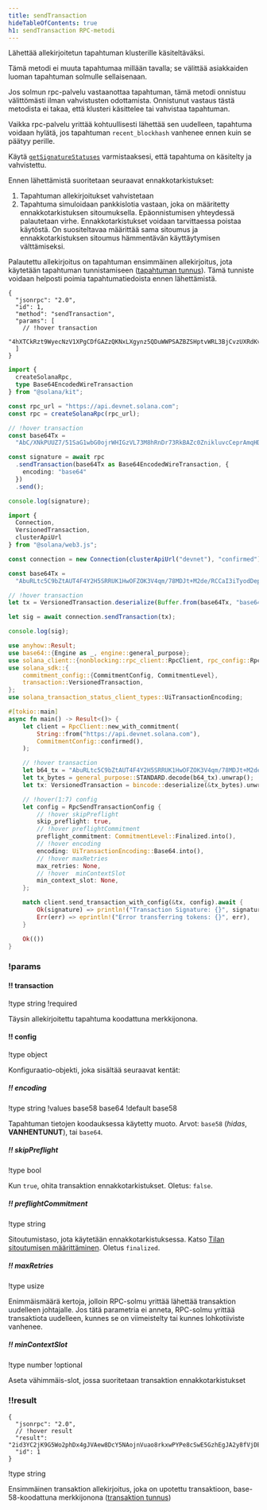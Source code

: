 ```yaml
---
title: sendTransaction
hideTableOfContents: true
h1: sendTransaction RPC-metodi
---
```


Lähettää allekirjoitetun tapahtuman klusterille käsiteltäväksi.

Tämä metodi ei muuta tapahtumaa millään tavalla; se välittää asiakkaiden luoman
tapahtuman solmulle sellaisenaan.

Jos solmun rpc-palvelu vastaanottaa tapahtuman, tämä metodi onnistuu
välittömästi ilman vahvistusten odottamista. Onnistunut vastaus tästä metodista
ei takaa, että klusteri käsittelee tai vahvistaa tapahtuman.

Vaikka rpc-palvelu yrittää kohtuullisesti lähettää sen uudelleen, tapahtuma
voidaan hylätä, jos tapahtuman `recent_blockhash` vanhenee ennen kuin se päätyy
perille.

Käytä [`getSignatureStatuses`](/docs/rpc/http/getsignaturestatuses)
varmistaaksesi, että tapahtuma on käsitelty ja vahvistettu.

Ennen lähettämistä suoritetaan seuraavat ennakkotarkistukset:

1. Tapahtuman allekirjoitukset vahvistetaan
2. Tapahtuma simuloidaan pankkislotia vastaan, joka on määritetty
   ennakkotarkistuksen sitoumuksella. Epäonnistumisen yhteydessä palautetaan
   virhe. Ennakkotarkistukset voidaan tarvittaessa poistaa käytöstä. On
   suositeltavaa määrittää sama sitoumus ja ennakkotarkistuksen sitoumus
   hämmentävän käyttäytymisen välttämiseksi.

Palautettu allekirjoitus on tapahtuman ensimmäinen allekirjoitus, jota käytetään
tapahtuman tunnistamiseen
([tapahtuman tunnus](/docs/references/terminology#transaction-id)). Tämä
tunniste voidaan helposti poimia tapahtumatiedoista ennen lähettämistä.

<APIMethod>

```jsonc !!request curl
{
  "jsonrpc": "2.0",
  "id": 1,
  "method": "sendTransaction",
  "params": [
    // !hover transaction
    "4hXTCkRzt9WyecNzV1XPgCDfGAZzQKNxLXgynz5QDuWWPSAZBZSHptvWRL3BjCvzUXRdKvHL2b7yGrRQcWyaqsaBCncVG7BFggS8w9snUts67BSh3EqKpXLUm5UMHfD7ZBe9GhARjbNQMLJ1QD3Spr6oMTBU6EhdB4RD8CP2xUxr2u3d6fos36PD98XS6oX8TQjLpsMwncs5DAMiD4nNnR8NBfyghGCWvCVifVwvA8B8TJxE1aiyiv2L429BCWfyzAme5sZW8rDb14NeCQHhZbtNqfXhcp2tAnaAT"
  ]
}
```

```ts !!request title="Kit"
import {
  createSolanaRpc,
  type Base64EncodedWireTransaction
} from "@solana/kit";

const rpc_url = "https://api.devnet.solana.com";
const rpc = createSolanaRpc(rpc_url);

// !hover transaction
const base64Tx =
  "AbC/XNkPUUZ7/51SaG1wbG0ojrWHIGzVL73M8hRnDr73RkBAZc0ZnikluvcCeprAmqHDJrcPxPUbvEJMVBIiVQeAAQABAzfDSQC/GjcggrLsDpYz7jAlT+Gca846HqtFb8UQMM9cCWPIi4AX32PV8HrY7/1WgoRc3IATttceZsUMeQ1qx7UAAAAAAAAAAAAAAAAAAAAAAAAAAAAAAAAAAAAAAAAAAIgsVWEgMTiOYp63gTtuYGw+izfm6wKQdivpiXQBpNnYAQICAAEMAgAAAEBCDwAAAAAAAA==";

const signature = await rpc
  .sendTransaction(base64Tx as Base64EncodedWireTransaction, {
    encoding: "base64"
  })
  .send();

console.log(signature);
```

```ts !!request title="web3.js"
import {
  Connection,
  VersionedTransaction,
  clusterApiUrl
} from "@solana/web3.js";

const connection = new Connection(clusterApiUrl("devnet"), "confirmed");

const base64Tx =
  "AbuRLtc5C9bZtAUT4F4Y2H5SRRUK1HwOFZOK3V4qm/78MDJt+M2de/RCCaI3iTyodDepmrkUWbss0XRHS0lk5AOAAQABAzfDSQC/GjcggrLsDpYz7jAlT+Gca846HqtFb8UQMM9cCWPIi4AX32PV8HrY7/1WgoRc3IATttceZsUMeQ1qx7UAAAAAAAAAAAAAAAAAAAAAAAAAAAAAAAAAAAAAAAAAAD2dTRgcJmzcoGH1R3c2WqtHah2H19KvbC1p6BxLDqfoAQICAAEMAgAAAADKmjsAAAAAAA==";

// !hover transaction
let tx = VersionedTransaction.deserialize(Buffer.from(base64Tx, "base64"));

let sig = await connection.sendTransaction(tx);

console.log(sig);
```

```rs !!request title="Rust"
use anyhow::Result;
use base64::{Engine as _, engine::general_purpose};
use solana_client::{nonblocking::rpc_client::RpcClient, rpc_config::RpcSendTransactionConfig};
use solana_sdk::{
    commitment_config::{CommitmentConfig, CommitmentLevel},
    transaction::VersionedTransaction,
};
use solana_transaction_status_client_types::UiTransactionEncoding;

#[tokio::main]
async fn main() -> Result<()> {
    let client = RpcClient::new_with_commitment(
        String::from("https://api.devnet.solana.com"),
        CommitmentConfig::confirmed(),
    );

    // !hover transaction
    let b64_tx = "AbuRLtc5C9bZtAUT4F4Y2H5SRRUK1HwOFZOK3V4qm/78MDJt+M2de/RCCaI3iTyodDepmrkUWbss0XRHS0lk5AOAAQABAzfDSQC/GjcggrLsDpYz7jAlT+Gca846HqtFb8UQMM9cCWPIi4AX32PV8HrY7/1WgoRc3IATttceZsUMeQ1qx7UAAAAAAAAAAAAAAAAAAAAAAAAAAAAAAAAAAAAAAAAAAD2dTRgcJmzcoGH1R3c2WqtHah2H19KvbC1p6BxLDqfoAQICAAEMAgAAAADKmjsAAAAAAA==";
    let tx_bytes = general_purpose::STANDARD.decode(b64_tx).unwrap();
    let tx: VersionedTransaction = bincode::deserialize(&tx_bytes).unwrap();

    // !hover(1:7) config
    let config = RpcSendTransactionConfig {
        // !hover skipPreflight
        skip_preflight: true,
        // !hover preflightCommitment
        preflight_commitment: CommitmentLevel::Finalized.into(),
        // !hover encoding
        encoding: UiTransactionEncoding::Base64.into(),
        // !hover maxRetries
        max_retries: None,
        // !hover  minContextSlot
        min_context_slot: None,
    };

    match client.send_transaction_with_config(&tx, config).await {
        Ok(signature) => println!("Transaction Signature: {}", signature),
        Err(err) => eprintln!("Error transferring tokens: {}", err),
    }

    Ok(())
}
```

### !params

#### !! transaction

!type string
!required

Täysin allekirjoitettu tapahtuma koodattuna merkkijonona.

#### !! config

!type object

Konfiguraatio-objekti, joka sisältää seuraavat kentät:

##### !! encoding

!type string
!values base58 base64
!default base58

Tapahtuman tietojen koodauksessa käytetty muoto. Arvot: `base58` (_hidas_,
**VANHENTUNUT**), tai `base64`.

##### !! skipPreflight

!type bool

Kun `true`, ohita transaktion ennakkotarkistukset. Oletus: `false`.

##### !! preflightCommitment

!type string

Sitoutumistaso, jota käytetään ennakkotarkistuksessa. Katso
[Tilan sitoutumisen määrittäminen](/docs/rpc/index.mdx#configuring-state-commitment).
Oletus `finalized`.

##### !! maxRetries

!type usize

Enimmäismäärä kertoja, jolloin RPC-solmu yrittää lähettää transaktion uudelleen
johtajalle. Jos tätä parametria ei anneta, RPC-solmu yrittää transaktiota
uudelleen, kunnes se on viimeistelty tai kunnes lohkotiiviste vanhenee.

##### !! minContextSlot

!type number
!optional

Aseta vähimmäis-slot, jossa suoritetaan transaktion ennakkotarkistukset

### !!result

```jsonc !response
{
  "jsonrpc": "2.0",
  // !hover result
  "result": "2id3YC2jK9G5Wo2phDx4gJVAew8DcY5NAojnVuao8rkxwPYPe8cSwE5GzhEgJA2y8fVjDEo6iR6ykBvDxrTQrtpb",
  "id": 1
}
```

!type string

Ensimmäinen transaktion allekirjoitus, joka on upotettu transaktioon,
base-58-koodattuna merkkijonona
([transaktion tunnus](/docs/references/terminology#transaction-id))

</APIMethod>
